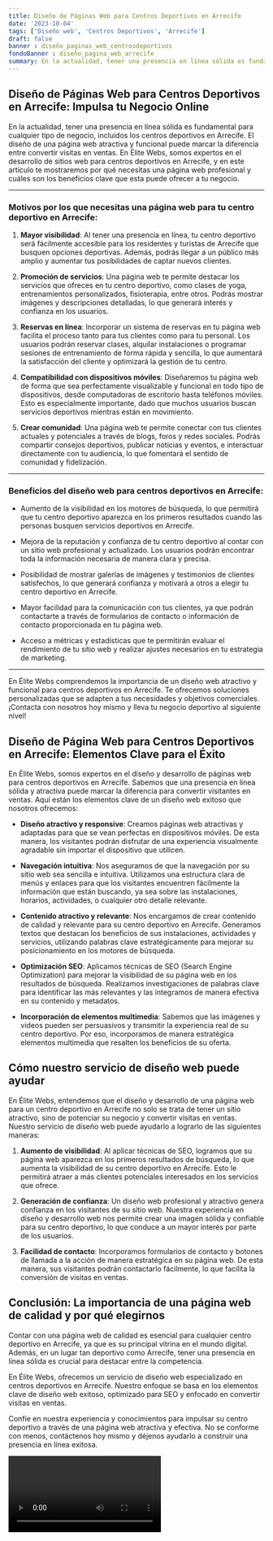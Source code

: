 ```yaml
---
title: Diseño de Páginas Web para Centros Deportivos en Arrecife
date: '2023-10-04'
tags: ['Diseño web', 'Centros Deportivos', 'Arrecife']
draft: false
banner : diseño_paginas_web_centrosdeportivos
fondoBanner : diseño_pagina_web_arrecife
summary: En la actualidad, tener una presencia en línea sólida es fundamental para cualquier tipo de negocio, incluidos los centros deportivos en Arrecife. El diseño de una página web atractiva y funcional puede marcar la diferencia entre convertir visitas en ventas. En Élite Webs, somos expertos en el desarrollo de sitios web para centros deportivos en Arrecife, y en este artículo te mostraremos por qué necesitas una página web profesional y cuáles son los beneficios clave que esta puede ofrecer a tu negocio.
---
```


## Diseño de Páginas Web para Centros Deportivos en Arrecife: Impulsa tu Negocio Online

En la actualidad, tener una presencia en línea sólida es fundamental para cualquier tipo de negocio, incluidos los centros deportivos en Arrecife. El diseño de una página web atractiva y funcional puede marcar la diferencia entre convertir visitas en ventas. En Élite Webs, somos expertos en el desarrollo de sitios web para centros deportivos en Arrecife, y en este artículo te mostraremos por qué necesitas una página web profesional y cuáles son los beneficios clave que esta puede ofrecer a tu negocio.

---

### Motivos por los que necesitas una página web para tu centro deportivo en Arrecife:

1. **Mayor visibilidad**: Al tener una presencia en línea, tu centro deportivo será fácilmente accesible para los residentes y turistas de Arrecife que busquen opciones deportivas. Además, podrás llegar a un público más amplio y aumentar tus posibilidades de captar nuevos clientes.

2. **Promoción de servicios**: Una página web te permite destacar los servicios que ofreces en tu centro deportivo, como clases de yoga, entrenamientos personalizados, fisioterapia, entre otros. Podrás mostrar imágenes y descripciones detalladas, lo que generará interés y confianza en los usuarios.

3. **Reservas en línea**: Incorporar un sistema de reservas en tu página web facilita el proceso tanto para tus clientes como para tu personal. Los usuarios podrán reservar clases, alquilar instalaciones o programar sesiones de entrenamiento de forma rápida y sencilla, lo que aumentará la satisfacción del cliente y optimizará la gestión de tu centro.

4. **Compatibilidad con dispositivos móviles**: Diseñaremos tu página web de forma que sea perfectamente visualizable y funcional en todo tipo de dispositivos, desde computadoras de escritorio hasta teléfonos móviles. Esto es especialmente importante, dado que muchos usuarios buscan servicios deportivos mientras están en movimiento.

5. **Crear comunidad**: Una página web te permite conectar con tus clientes actuales y potenciales a través de blogs, foros y redes sociales. Podrás compartir consejos deportivos, publicar noticias y eventos, e interactuar directamente con tu audiencia, lo que fomentará el sentido de comunidad y fidelización.

---

### Beneficios del diseño web para centros deportivos en Arrecife:

- Aumento de la visibilidad en los motores de búsqueda, lo que permitirá que tu centro deportivo aparezca en los primeros resultados cuando las personas busquen servicios deportivos en Arrecife.

- Mejora de la reputación y confianza de tu centro deportivo al contar con un sitio web profesional y actualizado. Los usuarios podrán encontrar toda la información necesaria de manera clara y precisa.

- Posibilidad de mostrar galerías de imágenes y testimonios de clientes satisfechos, lo que generará confianza y motivará a otros a elegir tu centro deportivo en Arrecife.

- Mayor facilidad para la comunicación con tus clientes, ya que podrán contactarte a través de formularios de contacto o información de contacto proporcionada en tu página web.

- Acceso a métricas y estadísticas que te permitirán evaluar el rendimiento de tu sitio web y realizar ajustes necesarios en tu estrategia de marketing.

---

En Élite Webs comprendemos la importancia de un diseño web atractivo y funcional para centros deportivos en Arrecife. Te ofrecemos soluciones personalizadas que se adapten a tus necesidades y objetivos comerciales. ¡Contacta con nosotros hoy mismo y lleva tu negocio deportivo al siguiente nivel!

<GifSeo />

<Cta />

## Diseño de Página Web para Centros Deportivos en Arrecife: Elementos Clave para el Éxito

En Élite Webs, somos expertos en el diseño y desarrollo de páginas web para centros deportivos en Arrecife. Sabemos que una presencia en línea sólida y atractiva puede marcar la diferencia para convertir visitantes en ventas. Aquí están los elementos clave de un diseño web exitoso que nosotros ofrecemos:

- **Diseño atractivo y responsive**: Creamos páginas web atractivas y adaptadas para que se vean perfectas en dispositivos móviles. De esta manera, los visitantes podrán disfrutar de una experiencia visualmente agradable sin importar el dispositivo que utilicen.

- **Navegación intuitiva**: Nos aseguramos de que la navegación por su sitio web sea sencilla e intuitiva. Utilizamos una estructura clara de menús y enlaces para que los visitantes encuentren fácilmente la información que están buscando, ya sea sobre las instalaciones, horarios, actividades, o cualquier otro detalle relevante.

- **Contenido atractivo y relevante**: Nos encargamos de crear contenido de calidad y relevante para su centro deportivo en Arrecife. Generamos textos que destacan los beneficios de sus instalaciones, actividades y servicios, utilizando palabras clave estratégicamente para mejorar su posicionamiento en los motores de búsqueda.

- **Optimización SEO**: Aplicamos técnicas de SEO (Search Engine Optimization) para mejorar la visibilidad de su página web en los resultados de búsqueda. Realizamos investigaciones de palabras clave para identificar las más relevantes y las integramos de manera efectiva en su contenido y metadatos.

- **Incorporación de elementos multimedia**: Sabemos que las imágenes y videos pueden ser persuasivos y transmitir la experiencia real de su centro deportivo. Por eso, incorporamos de manera estratégica elementos multimedia que resalten los beneficios de su oferta.

## Cómo nuestro servicio de diseño web puede ayudar

En Élite Webs, entendemos que el diseño y desarrollo de una página web para un centro deportivo en Arrecife no solo se trata de tener un sitio atractivo, sino de potenciar su negocio y convertir visitas en ventas. Nuestro servicio de diseño web puede ayudarlo a lograrlo de las siguientes maneras:

1. **Aumento de visibilidad**: Al aplicar técnicas de SEO, logramos que su página web aparezca en los primeros resultados de búsqueda, lo que aumenta la visibilidad de su centro deportivo en Arrecife. Esto le permitirá atraer a más clientes potenciales interesados en los servicios que ofrece.

2. **Generación de confianza**: Un diseño web profesional y atractivo genera confianza en los visitantes de su sitio web. Nuestra experiencia en diseño y desarrollo web nos permite crear una imagen sólida y confiable para su centro deportivo, lo que conduce a un mayor interés por parte de los usuarios.

3. **Facilidad de contacto**: Incorporamos formularios de contacto y botones de llamada a la acción de manera estratégica en su página web. De esta manera, sus visitantes podrán contactarlo fácilmente, lo que facilita la conversión de visitas en ventas.

## Conclusión: La importancia de una página web de calidad y por qué elegirnos

Contar con una página web de calidad es esencial para cualquier centro deportivo en Arrecife, ya que es su principal vitrina en el mundo digital. Además, en un lugar tan deportivo como Arrecife, tener una presencia en línea sólida es crucial para destacar entre la competencia.

En Élite Webs, ofrecemos un servicio de diseño web especializado en centros deportivos en Arrecife. Nuestro enfoque se basa en los elementos clave de diseño web exitoso, optimizado para SEO y enfocado en convertir visitas en ventas.

Confíe en nuestra experiencia y conocimientos para impulsar su centro deportivo a través de una página web atractiva y efectiva. No se conforme con menos, contáctenos hoy mismo y déjenos ayudarlo a construir una presencia en línea exitosa.

<Video />

<CtaBot job='Centros Deportivos' city='Arrecife'/>

<Gmaps query='Arrecife+españa+maps' />